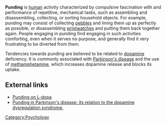'''Punding''' is [[human]] activity characterized by compulsive fascination with and performance of repetitive, mechanical tasks, such as assembling and disassembling, collecting, or sorting household objects. For example, punding may consist of collecting [[pebbles]] and lining them up as perfectly as possible, or disassembling [[wristwatch|wristwatches]] and putting them back together again. People engaging in punding find engaging in such activities comforting, even when it serves no purpose, and generally find it very frustrating to be diverted from them.

Tendencies towards punding are believed to be related to [[dopamine]] deficiency.  It is commonly associated with [[Parkinson's disease]] and the use of [[methamphetamine]], which increases dopamine release and blocks its uptake.

{{psych-stub}}

== External links ==
* [http://www.ncbi.nlm.nih.gov/entrez/query.fcgi?cmd=Retrieve&db=PubMed&list_uids=10495047&dopt=Abstract Punding on L-dopa]
* [http://www.ncbi.nlm.nih.gov/entrez/query.fcgi?cmd=Retrieve&db=pubmed&dopt=Abstract&list_uids=15077237&query_hl=4 Punding in Parkinson's disease: its relation to the dopamine dysregulation syndrome.]

[[Category:Psychology]]